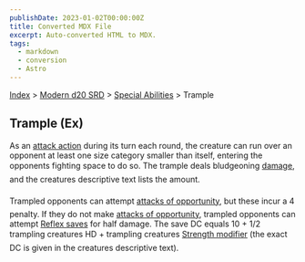 ```yaml
---
publishDate: 2023-01-02T00:00:00Z
title: Converted MDX File
excerpt: Auto-converted HTML to MDX.
tags:
  - markdown
  - conversion
  - Astro
---
```


[Index](-index) > [Modern d20 SRD](modern-d20-srd-index) > [Special Abilities](modern-d20-srd-special-abilities-index) > Trample

## Trample (Ex)

As an [attack action](modern-d20-srd-combat-attack-actions) during its turn each round, the creature can run over an opponent at least one size category smaller than itself, entering the opponents fighting space to do so. The trample deals bludgeoning [damage](modern-d20-srd-combat-damage), and the creatures descriptive text lists the amount.

Trampled opponents can attempt [attacks
of opportunity](modern-d20-srd-combat-attacks-of-opportunity), but these incur a 4 penalty. If they do not make [attacks
of opportunity](modern-d20-srd-combat-attacks-of-opportunity), trampled opponents can attempt [Reflex
saves](modern-d20-srd-basics-saving-throws) for half damage. The save DC equals 10 + 1/2 trampling creatures HD + trampling creatures [Strength
modifier](modern-d20-srd-basics-ability-scores) (the exact DC is given in the creatures descriptive text).

